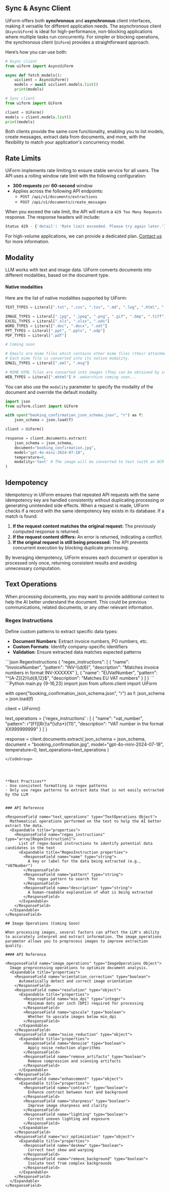 ## Sync & Async Client


UiForm offers both **synchronous** and **asynchronous** client interfaces, making it versatile for different application needs. The asynchronous client (`AsyncUiForm`) is ideal for high-performance, non-blocking applications where multiple tasks run concurrently. For simpler or blocking operations, the synchronous client (`UiForm`) provides a straightforward approach.

Here’s how you can use both:

```python
# Async client
from uiform import AsyncUiForm

async def fetch_models():
    uiclient = AsyncUiForm()
    models = await uiclient.models.list()
    print(models)

# Sync client
from uiform import UiForm

client = UiForm()
models = client.models.list()
print(models)
```

Both clients provide the same core functionality, enabling you to list models, create messages, extract data from documents, and more, with the flexibility to match your application's concurrency model.


## Rate Limits

UiForm implements rate limiting to ensure stable service for all users. The API uses a rolling window rate limit with the following configuration:

- **300 requests** per **60-second** window
- Applies across the following API endpoints:
  - `POST /api/v1/documents/extractions`
  - `POST /api/v1/documents/create_messages`

When you exceed the rate limit, the API will return a `429 Too Many Requests` response. The response headers will include:

```bash
Status 429 - {'detail': 'Rate limit exceeded. Please try again later.'}
```

For high-volume applications, we can provide a dedicated plan. [Contact us](mailto:contact@uiform.com) for more information.


## Modality

LLM works with text and image data. UiForm converts documents into different modalities, based on the document type.

#### Native modalities

Here are the list of native modalities supported by UiForm:

<CodeGroup>

```python text
TEXT_TYPES = Literal[".txt", ".csv", ".tsv", ".md", ".log", ".html", ".htm", ".xml", ".json", ".yaml", ".yml", ".rtf", ".ini", ".conf", ".cfg", ".nfo", ".srt", ".sql", ".sh", ".bat", ".ps1", ".js", ".jsx", ".ts", ".tsx", ".py", ".java", ".c", ".cpp", ".cs", ".rb", ".php", ".swift", ".kt", ".go", ".rs", ".pl", ".r", ".m", ".scala"]
```


```python image
IMAGE_TYPES = Literal[".jpg", ".jpeg", ".png", ".gif", ".bmp", ".tiff"]
EXCEL_TYPES = Literal[".xls", ".xlsx", ".ods"]
WORD_TYPES = Literal[".doc", ".docx", ".odt"]
PPT_TYPES = Literal[".ppt", ".pptx", ".odp"]
PDF_TYPES = Literal[".pdf"]
```

```python audio
# Coming soon
```

```python email
# Emails are mime files which contains other mime files (their attachments). 
# Each mime file is converted into its native modality.
EMAIL_TYPES = Literal[".eml", ".msg"]
```

```python web
# MIME HTML files are converted into images (They can be obtained by saving a web page with the option "Single File")
WEB_TYPES = Literal[".mhtml"] # .webarchive coming soon...
```

</CodeGroup>


You can also use the `modality` parameter to specify the modality of the document and override the default modality.

```Python {14-15}
import json
from uiform.client import UiForm

with open("booking_confirmation_json_schema.json", "r") as f:
    json_schema = json.load(f)

client = UiForm()

response = client.documents.extract(
    json_schema = json_schema,
    document="booking_confirmation.jpg",
    model="gpt-4o-mini-2024-07-18",
    temperature=0,
    modality='text' # The image will be converted to text (with an OCR model) before being sent to the LLM
)
```

## Idempotency

Idempotency in UIForm ensures that repeated API requests with the same idempotency key are handled consistently without duplicating processing or generating unintended side effects. When a request is made, UIForm checks if a record with the same idempotency key exists in its database. If a match is found:  

1. **If the request content matches the original request:** The previously computed response is returned.  
2. **If the request content differs:** An error is returned, indicating a conflict.  
3. **If the original request is still being processed:** The API prevents concurrent execution by blocking duplicate processing.  

By leveraging idempotency, UIForm ensures each document or operation is processed only once, returning consistent results and avoiding unnecessary computation.  

## Text Operations

When processing documents, you may want to provide additional context to help the AI better understand the document. This could be previous communications, related documents, or any other relevant information.

### Regex Instructions

Define custom patterns to extract specific data types:
- **Document Numbers**: Extract invoice numbers, PO numbers, etc.
- **Custom Formats**: Identify company-specific identifiers
- **Validation**: Ensure extracted data matches expected patterns

<CodeGroup>
```json RegexInstructions
{
  "regex_instructions": [
    {
      "name": "InvoiceNumber",
      "pattern": "INV-\\d{6}",
      "description": "Matches invoice numbers in format INV-XXXXXX"
    },
    {
      "name": "EUVatNumber",
      "pattern": "^[A-Z]{2}\\d{8,12}$",
      "description": "Matches EU VAT numbers"
    }
  ]
}
```
```Python main.py {9-16,23}
import json
from uiform.client import UiForm

with open("booking_confirmation_json_schema.json", "r") as f:
    json_schema = json.load(f)

client = UiForm()

text_operations = {'regex_instructions' : [
        {
            "name": "vat_number",
            "pattern": r"[Ff][Rr]\s*(\d\s*){11}",
            "description": "VAT number in the format XX999999999"
        }
    ]
}

response = client.documents.extract(
    json_schema = json_schema,
    document = "booking_confirmation.jpg",
    model="gpt-4o-mini-2024-07-18",
    temperature=0,
    text_operations=text_operations
)
```
</CodeGroup>




**Best Practices**
- Use consistent formatting in regex patterns
- Only use regex patterns to extract data that is not easily extracted by the LLM


### API Reference

<ResponseField name="text_operations" type="TextOperations Object">
  Mathematical operations performed on the text to help the AI better extract the data.
  <Expandable title="properties">
    <ResponseField name="regex_instructions" type="array[RegexInstruction]">
      List of regex-based instructions to identify potential data candidates in the text
      <Expandable title="RegexInstruction properties">
        <ResponseField name="name" type="string">
          A key or label for the data being extracted (e.g., "VATNumber")
        </ResponseField>
        <ResponseField name="pattern" type="string">
          The regex pattern to search for
        </ResponseField>
        <ResponseField name="description" type="string">
          A human-readable explanation of what is being extracted
        </ResponseField>
      </Expandable>
    </ResponseField>
  </Expandable>
</ResponseField>

## Image Operations (Coming Soon)

When processing images, several factors can affect the LLM's ability to accurately interpret and extract information. The image_operations parameter allows you to preprocess images to improve extraction quality.

#### API Reference

<ResponseField name="image_operations" type="ImageOperations Object">
  Image preprocessing operations to optimize document analysis.
  <Expandable title="properties">
    <ResponseField name="orientation_correction" type="boolean">
      Automatically detect and correct image orientation
    </ResponseField>
    <ResponseField name="resolution" type="object">
      <Expandable title="properties">
        <ResponseField name="min_dpi" type="integer">
          Minimum dots per inch (DPI) required for processing
        </ResponseField>
        <ResponseField name="upscale" type="boolean">
          Whether to upscale images below min_dpi
        </ResponseField>
      </Expandable>
    </ResponseField>
    <ResponseField name="noise_reduction" type="object">
      <Expandable title="properties">
        <ResponseField name="denoise" type="boolean">
          Apply noise reduction algorithms
        </ResponseField>
        <ResponseField name="remove_artifacts" type="boolean">
          Remove compression and scanning artifacts
        </ResponseField>
      </Expandable>
    </ResponseField>
    <ResponseField name="enhancement" type="object">
      <Expandable title="properties">
        <ResponseField name="contrast" type="boolean">
          Enhance contrast between text and background
        </ResponseField>
        <ResponseField name="sharpness" type="boolean">
          Improve image sharpness and clarity
        </ResponseField>
        <ResponseField name="lighting" type="boolean">
          Correct uneven lighting and exposure
        </ResponseField>
      </Expandable>
    </ResponseField>
    <ResponseField name="ocr_optimization" type="object">
      <Expandable title="properties">
        <ResponseField name="deskew" type="boolean">
          Correct text skew and warping
        </ResponseField>
        <ResponseField name="remove_background" type="boolean">
          Isolate text from complex backgrounds
        </ResponseField>
      </Expandable>
    </ResponseField>
  </Expandable>
</ResponseField>

